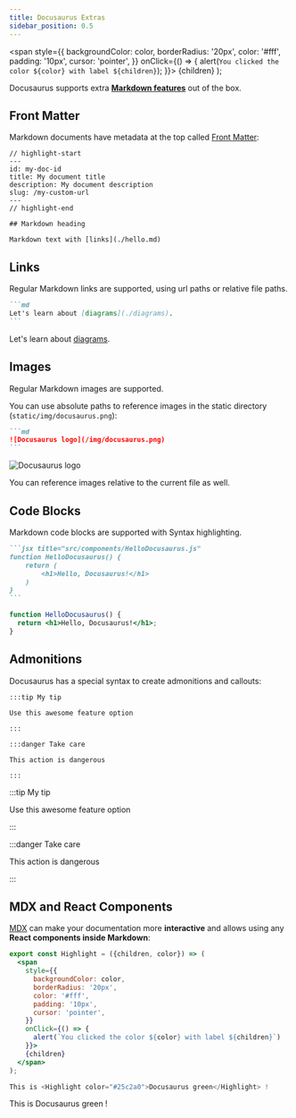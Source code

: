 ```yaml
---
title: Docusaurus Extras
sidebar_position: 0.5
---
```



  <span
    style={{
      backgroundColor: color,
      borderRadius: '20px',
      color: '#fff',
      padding: '10px',
      cursor: 'pointer',
    }}
    onClick={() => {
      alert(`You clicked the color ${color} with label ${children}`);
    }}>
    {children}
  </span>
);

Docusaurus supports extra **[Markdown features](https://docusaurus.io/docs/markdown-features)** out of the box.

## Front Matter

Markdown documents have metadata at the top called [Front Matter](https://jekyllrb.com/docs/front-matter/):

```text title="my-doc.md"
// highlight-start
---
id: my-doc-id
title: My document title
description: My document description
slug: /my-custom-url
---
// highlight-end

## Markdown heading

Markdown text with [links](./hello.md)
```

## Links

Regular Markdown links are supported, using url paths or relative file paths.

````markdown
```md
Let's learn about [diagrams](./diagrams).
```
````

<BrowserWindow>

Let's learn about [diagrams](./diagrams).

</BrowserWindow>

## Images

Regular Markdown images are supported.

You can use absolute paths to reference images in the static directory (`static/img/docusaurus.png`):

````markdown
```md
![Docusaurus logo](/img/docusaurus.png)
```
````

<BrowserWindow>

![Docusaurus logo](/img/docusaurus.png)

</BrowserWindow>

You can reference images relative to the current file as well.

## Code Blocks

Markdown code blocks are supported with Syntax highlighting.

````markdown
```jsx title="src/components/HelloDocusaurus.js"
function HelloDocusaurus() {
    return (
        <h1>Hello, Docusaurus!</h1>
    )
}
```
````

<BrowserWindow>

```jsx title="src/components/HelloDocusaurus.js"
function HelloDocusaurus() {
  return <h1>Hello, Docusaurus!</h1>;
}
```

</BrowserWindow>

## Admonitions

Docusaurus has a special syntax to create admonitions and callouts:

    :::tip My tip

    Use this awesome feature option

    :::

    :::danger Take care

    This action is dangerous

    :::

<BrowserWindow>

:::tip My tip

Use this awesome feature option

:::

:::danger Take care

This action is dangerous

:::

</BrowserWindow>

## MDX and React Components

[MDX](https://mdxjs.com/) can make your documentation more **interactive** and allows using any **React components inside Markdown**:

```jsx
export const Highlight = ({children, color}) => (
  <span
    style={{
      backgroundColor: color,
      borderRadius: '20px',
      color: '#fff',
      padding: '10px',
      cursor: 'pointer',
    }}
    onClick={() => {
      alert(`You clicked the color ${color} with label ${children}`)
    }}>
    {children}
  </span>
);

This is <Highlight color="#25c2a0">Docusaurus green</Highlight> !
```

<BrowserWindow>

This is <Highlight color="#25c2a0">Docusaurus green</Highlight> !

</BrowserWindow>

